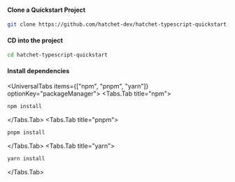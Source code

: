 
#### Clone a Quickstart Project

```bash copy
git clone https://github.com/hatchet-dev/hatchet-typescript-quickstart.git
```

#### CD into the project

```bash copy
cd hatchet-typescript-quickstart
```

#### Install dependencies

<UniversalTabs items={["npm", "pnpm", "yarn"]} optionKey="packageManager">
  <Tabs.Tab title="npm">

```bash copy
npm install
```

  </Tabs.Tab>
  <Tabs.Tab title="pnpm">

```bash copy
pnpm install
```

  </Tabs.Tab>
  <Tabs.Tab title="yarn">

```bash copy
yarn install
```

  </Tabs.Tab>
</UniversalTabs>
